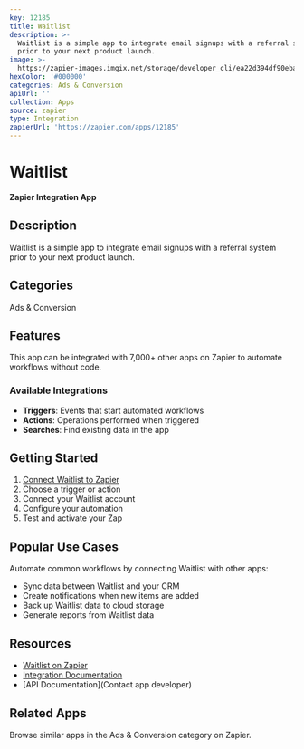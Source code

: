 ```yaml
---
key: 12185
title: Waitlist
description: >-
  Waitlist is a simple app to integrate email signups with a referral system
  prior to your next product launch.
image: >-
  https://zapier-images.imgix.net/storage/developer_cli/ea22d394df90eba9a006835e473cd1d3.png?auto=format%2Ccompress&ixlib=python-3.0.0&q=50
hexColor: '#000000'
categories: Ads & Conversion
apiUrl: ''
collection: Apps
source: zapier
type: Integration
zapierUrl: 'https://zapier.com/apps/12185'
---
```

# Waitlist

**Zapier Integration App**

## Description

Waitlist is a simple app to integrate email signups with a referral system prior to your next product launch.

## Categories

Ads & Conversion

## Features

This app can be integrated with 7,000+ other apps on Zapier to automate workflows without code.

### Available Integrations

- **Triggers**: Events that start automated workflows
- **Actions**: Operations performed when triggered
- **Searches**: Find existing data in the app

## Getting Started

1. [Connect Waitlist to Zapier](https://zapier.com/apps/12185)
2. Choose a trigger or action
3. Connect your Waitlist account
4. Configure your automation
5. Test and activate your Zap

## Popular Use Cases

Automate common workflows by connecting Waitlist with other apps:

- Sync data between Waitlist and your CRM
- Create notifications when new items are added
- Back up Waitlist data to cloud storage
- Generate reports from Waitlist data

## Resources

- [Waitlist on Zapier](https://zapier.com/apps/12185)
- [Integration Documentation](https://zapier.com/apps/12185/integrations)
- [API Documentation](Contact app developer)

## Related Apps

Browse similar apps in the Ads & Conversion category on Zapier.
